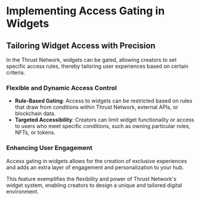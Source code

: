 # Implementing Access Gating in Widgets

## Tailoring Widget Access with Precision

In the Thrust Network, widgets can be gated, allowing creators to set specific access rules, thereby tailoring user experiences based on certain criteria.

### Flexible and Dynamic Access Control

- **Rule-Based Gating**: Access to widgets can be restricted based on rules that draw from conditions within Thrust Network, external APIs, or blockchain data.
- **Targeted Accessibility**: Creators can limit widget functionality or access to users who meet specific conditions, such as owning particular roles, NFTs, or tokens.

### Enhancing User Engagement

Access gating in widgets allows for the creation of exclusive experiences and adds an extra layer of engagement and personalization to your hub.

This feature exemplifies the flexibility and power of Thrust Network's widget system, enabling creators to design a unique and tailored digital environment.
